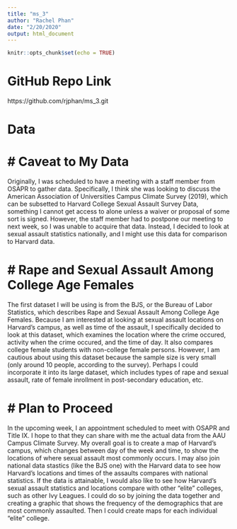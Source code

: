```yaml
---
title: "ms_3"
author: "Rachel Phan"
date: "2/20/2020"
output: html_document
---
```


```r
knitr::opts_chunk$set(echo = TRUE)
```

# GitHub Repo Link

https://github.com/rjphan/ms_3.git

# Data

# # Caveat to My Data

Originally, I was scheduled to have a meeting with a staff member from OSAPR to gather data. Specifically, I think she was looking to discuss the American Association of Universities Campus Climate Survey (2019), which can be subsetted to Harvard College Sexual Assault Survey Data, something I cannot get access to alone unless a waiver or proposal of some sort is signed. However, the staff member had to postpone our meeting to next week, so I was unable to acquire that data. Instead, I decided to look at sexual assault statistics nationally, and I might use this data for comparison to Harvard data. 

# # Rape and Sexual Assault Among College Age Females

The first dataset I will be using is from the BJS, or the Bureau of Labor Statistics, which describes Rape and Sexual Assault Among College Age Females. Because I am interested at looking at sexual assault locations on Harvard's campus, as well as time of the assault, I specifically decided to look at this dataset, which examines the location where the crime occured, activity when the crime occured, and the time of day. It also compares college female students with non-college female persons. However, I am cautious about using this dataset because the sample size is very small (only around 10 people, according to the survey). Perhaps I could incorporate it into its large dataset, which includes types of rape and sexual assault, rate of female inrollment in post-secondary education, etc. 

# # 

# # Plan to Proceed

In the upcoming week, I an appointment scheduled to meet with OSAPR and Title IX. I hope to that they can share with me the actual data from the AAU Campus Climate Survey. My overall goal is to create a map of Harvard's campus, which changes between day of the week and time, to show the locations of where sexual assault most commonly occurs. I may also join national data stastics (like the BJS one) with the Harvard data to see how Harvard's locations and times of the assaults compares with national statistics. If the data is attainable, I would also like to see how Harvard's sexual assault statistics and locations compare with other "elite" colleges, such as other Ivy Leagues. I could do so by joining the data together and creating a graphic that shows the frequency of the demographics that are most commonly assaulted. Then I could create maps for each individual "elite" college. 
  